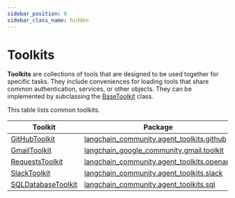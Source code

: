 ```yaml
---
sidebar_position: 0
sidebar_class_name: hidden
---
```


# Toolkits

**Toolkits** are collections of tools that are designed to be used together for specific tasks. They include conveniences for loading tools
that share common authentication, services, or other objects. They can be implemented by subclassing the
[BaseToolkit](https://api.python.langchain.com/en/latest/tools/langchain_core.tools.BaseToolkit.html#langchain_core.tools.BaseToolkit) class.

This table lists common toolkits.


| Toolkit | Package |
|------|---------------|
| [GitHubToolkit](/docs/integrations/toolkits/github) | [langchain_community.agent_toolkits.github](https://api.python.langchain.com/en/latest/agent_toolkits/langchain_community.agent_toolkits.github.toolkit.GitHubToolkit.html) |
| [GmailToolkit](/docs/integrations/toolkits/gmail) | [langchain_google_community.gmail.toolkit](https://api.python.langchain.com/en/latest/gmail/langchain_google_community.gmail.toolkit.GmailToolkit.html) |
| [RequestsToolkit](/docs/integrations/toolkits/openapi) | [langchain_community.agent_toolkits.openapi](https://api.python.langchain.com/en/latest/agent_toolkits/langchain_community.agent_toolkits.openapi.toolkit.RequestsToolkit.html) |
| [SlackToolkit](/docs/integrations/toolkits/slack) | [langchain_community.agent_toolkits.slack](https://api.python.langchain.com/en/latest/agent_toolkits/langchain_community.agent_toolkits.slack.toolkit.SlackToolkit.html) |
| [SQLDatabaseToolkit](/docs/integrations/toolkits/sql_database) | [langchain_community.agent_toolkits.sql](https://api.python.langchain.com/en/latest/agent_toolkits/langchain_community.agent_toolkits.sql.toolkit.SQLDatabaseToolkit.html) |
